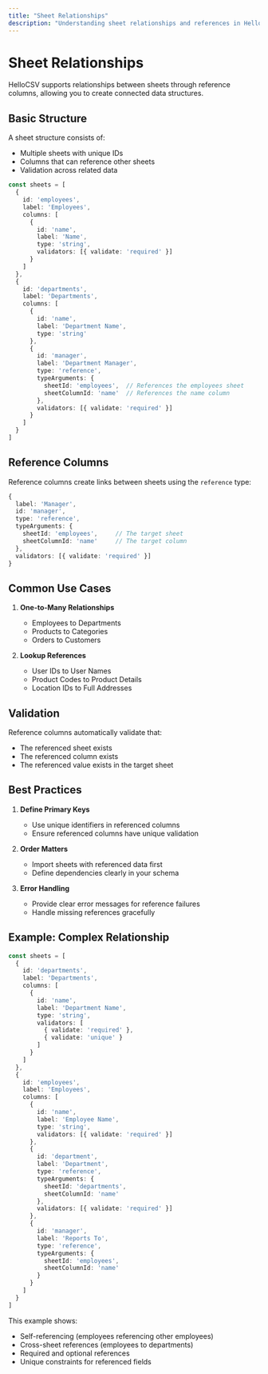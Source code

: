 ```yaml
---
title: "Sheet Relationships"
description: "Understanding sheet relationships and references in HelloCSV"
---
```


# Sheet Relationships

HelloCSV supports relationships between sheets through reference columns, allowing you to create connected data structures.

## Basic Structure

A sheet structure consists of:
- Multiple sheets with unique IDs
- Columns that can reference other sheets
- Validation across related data

```typescript
const sheets = [
  {
    id: 'employees',
    label: 'Employees',
    columns: [
      {
        id: 'name',
        label: 'Name',
        type: 'string',
        validators: [{ validate: 'required' }]
      }
    ]
  },
  {
    id: 'departments',
    label: 'Departments',
    columns: [
      {
        id: 'name',
        label: 'Department Name',
        type: 'string'
      },
      {
        id: 'manager',
        label: 'Department Manager',
        type: 'reference',
        typeArguments: {
          sheetId: 'employees',  // References the employees sheet
          sheetColumnId: 'name'  // References the name column
        },
        validators: [{ validate: 'required' }]
      }
    ]
  }
]
```

## Reference Columns

Reference columns create links between sheets using the `reference` type:

```typescript
{
  label: 'Manager',
  id: 'manager',
  type: 'reference',
  typeArguments: {
    sheetId: 'employees',     // The target sheet
    sheetColumnId: 'name'     // The target column
  },
  validators: [{ validate: 'required' }]
}
```

## Common Use Cases

1. **One-to-Many Relationships**
   - Employees to Departments
   - Products to Categories
   - Orders to Customers

2. **Lookup References**
   - User IDs to User Names
   - Product Codes to Product Details
   - Location IDs to Full Addresses

## Validation

Reference columns automatically validate that:
- The referenced sheet exists
- The referenced column exists
- The referenced value exists in the target sheet

## Best Practices

1. **Define Primary Keys**
   - Use unique identifiers in referenced columns
   - Ensure referenced columns have unique validation

2. **Order Matters**
   - Import sheets with referenced data first
   - Define dependencies clearly in your schema

3. **Error Handling**
   - Provide clear error messages for reference failures
   - Handle missing references gracefully

## Example: Complex Relationship

```typescript
const sheets = [
  {
    id: 'departments',
    label: 'Departments',
    columns: [
      { 
        id: 'name',
        label: 'Department Name',
        type: 'string',
        validators: [
          { validate: 'required' },
          { validate: 'unique' }
        ]
      }
    ]
  },
  {
    id: 'employees',
    label: 'Employees',
    columns: [
      {
        id: 'name',
        label: 'Employee Name',
        type: 'string',
        validators: [{ validate: 'required' }]
      },
      {
        id: 'department',
        label: 'Department',
        type: 'reference',
        typeArguments: {
          sheetId: 'departments',
          sheetColumnId: 'name'
        },
        validators: [{ validate: 'required' }]
      },
      {
        id: 'manager',
        label: 'Reports To',
        type: 'reference',
        typeArguments: {
          sheetId: 'employees',
          sheetColumnId: 'name'
        }
      }
    ]
  }
]
```

This example shows:
- Self-referencing (employees referencing other employees)
- Cross-sheet references (employees to departments)
- Required and optional references
- Unique constraints for referenced fields